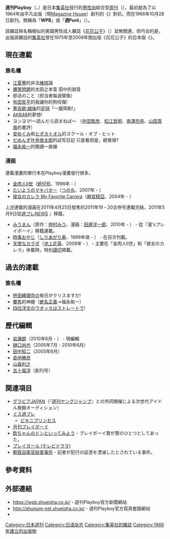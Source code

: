 {{Distinguish|Playboy|花花公子}}
{{更新|time=2019-07-16T04:26:08+00:00}}
{{Infobox magazine
|         title = 週刊Playboy
|   native_name = 週刊プレイボーイ
|    image_file = 週刊プレイボーイ.jpg
|    image_size = 220px
| image_caption = 2011年5月23日號（2011年21號），封面人物為[[渡邊麻友|渡邊麻友]]
|        editor = 增田真晃（2017年5月起）
|     frequency = 週刊（星期一發售）
|   circulation = 175,000本（2018年7月 - 2018年9月，{{link-ja|日本雜誌協會|日本雑誌協会}}調查）<ref>{{Cite web|url=https://www.j-magazine.or.jp/user/printed/index/42/2|title=印刷部数公表|publisher=一般社団法人 日本雑誌協会|accessdate=2018年12月19日|archive-date=2021年3月16日|archive-url=https://web.archive.org/web/20210316175617/https://www.j-magazine.or.jp/user/printed/index/42/2|dead-url=no}}</ref>
|      category = 男性雜誌
|       company = [[集英社|集英社]]
|     publisher = [[集英社|集英社]]
|     firstdate = 1966年10月28日
|     finaldate =
|       country = {{JPN}}
|      language = 日語
|       website = {{url|https://wpb.shueisha.co.jp/}}
|          issn =
}}

'''週刊Playboy'''（{{jpn|j=週刊プレイボーイ|hg=しゅうかんプレイボーイ|rm=shūkan pureibōi|f=y}}，{{lang|en|WEEKLY PLAYBOY}}）是日本[[集英社|集英社]]發行的[[男性向|男性向]]綜合型[[周刊|周刊]]（{{link-ja|週刊誌|週刊誌}}）。最初是為了以1964年由平凡出版（現[[Magazine_House|Magazine House]]）創刊的《{{link-ja|平凡Punch|平凡パンチ}}》對抗，而在1966年10月28日創刊。簡稱為「'''WPB'''」或「'''週Purē'''」（{{lang|ja|週プレ}}）。

該雜誌與名稱相似的美國男性成人雜誌《[[花花公子|花花公子]]》（{{lang-en|''Playboy''}}）並無關連，但巧合的是，出版該雜誌的[[集英社|集英社]]曾在1975年至2008年間出版《花花公子》的日本版《{{link-ja|月刊Playboy|月刊プレイボーイ}}》。

== 現在連載 ==
=== 簽名欄 ===
* [[江夏豐|江夏豐]]的非法[[棒球|棒球]]論
* [[爆笑問題|爆笑問題]]的太田之本音 田中的弱音
* 部活のこと（担当者每週替換）
* [[有田哲平|有田哲平]]的我讓你的狗咬傷!
* [[塞吉歐·越後|塞吉歐·越後]]的[[足球|足球]]「一蹴両断!」
* [[AKB48|AKB48]]的夢想!
* ヨンヨマ!～読んだら読まねば～ （[[中田敦彦|中田敦彦]]、[[松江哲明|松江哲明]]、[[南澤奈央|南澤奈央]]、[[山田真哉|山田真哉]]的書評）
* [[安めぐみ|安めぐみ]]和[[ヒダカトオル|ヒダカトオル]]的スクール・オブ・ヒット
* [[倉田真由美|だめんず]][[叶井俊太郎|叶井俊太郎]]的試写日記 只是看但是，總覺得?
* [[福永祐一|福永祐一]]的閱讀一直線

=== 漫画 ===
連載漫畫的單行本在Playboy漫畫發行很多。
* [[金肉人II世|金肉人II世]]（[[蚵仔煎_(漫畫家)|蚵仔煎]]、1998年 - ）
* [[たいようのマキバオー|たいようのマキバオー]]（[[つの丸|つの丸]]、2007年 - ）
* [[彼女のカレラ_My_Favorite_Carrera|彼女のカレラ My Favorite Carrera]]（[[麻宮騎亞|麻宮騎亞]]、2004年 - ）
上述連載的漫画在2011年4月25日發售的2011年19・20合併号連載完結，2011年5月9日從[http://wpb.shueisha.co.jp/category/comic/ 週プレNEWS] {{Wayback|url=http://wpb.shueisha.co.jp/category/comic/ |date=20140227034012 }}』移籍。
* [[みうまん|みうまん]]（原作：[[仲村みう|仲村みう]]、漫画：[[田邊洋一郎|田邊洋一郎]]、2010年 - ） - 從『漫'sプレイボーイ』移籍連載。
* [[時事おやじ|時事おやじ]]（[[しりあがり寿|しりあがり寿]]、1999年頃 - ） - 在目次刊載。
* [[天使なカラダ|天使なカラダ]]（[[池上花英|池上花英]]、2009年 - ） - 主要在「金肉人II世」和「彼女のカレラ」休載時，特別[[讀切|讀切]]掲載。

== 過去的連載 ==
=== 簽名欄 ===
* [[枡田繪理奈|枡田繪理奈]]の毎日がクリスますだ!
* [[賽馬|賽馬]]的神髄（[[蛯名正義|蛯名正義]]→福永祐一）
* [[四位洋文|四位洋文]]のウオッカはストレートで!

== 歷代編輯 ==
* [[岩瀨朗|岩瀨朗]]（2010年6月 - ） - 現編輯
* [[樋口尚也|樋口尚也]]（2005年7月 - 2010年6月）
* [[田中知二|田中知二]]（2005年6月）
* [[島地勝彦|島地勝彦]]
* [[山森利之|山森利之]]
* [[五十嵐洋|五十嵐洋]]（創刊号）

== 関連項目 ==
* [[グラビアJAPAN|グラビアJAPAN]]（『[[週刊ヤングジャンプ|週刊ヤングジャンプ]]』との共同開催による次世代アイドル発掘オーディション）
* [[ミス週プレ|ミス週プレ]]
**[[ビキニプリンセス|ビキニプリンセス]]
* [[月刊プレイボーイ|月刊プレイボーイ]]
* [[欽ドン!|欽ちゃんのドンといってみよう]] - プレイボーイ賞が賞のひとつとしてあった。
* [[プレイガール_(テレビドラマ)|プレイガール (テレビドラマ)]]
* [[朝霞自衛官殺害事件|朝霞自衛官殺害事件]] - 記者が犯行の証憑を湮滅したとされている事件。

== 參考資料 ==
{{reflist}}

== 外部連結 ==
* https://wpb.shueisha.co.jp/ {{Wayback|url=https://wpb.shueisha.co.jp/ |date=20210509055938 }} - 週刊Playboy官方新聞網站
* http://shupure-net.shueisha.co.jp/ {{Wayback|url=http://shupure-net.shueisha.co.jp/ |date=20210415180726 }} - 週刊Playboy官方寫真套圖網站
* {{twitter|shupure}}

{{集英社}}

{{DEFAULTSORT:WEEKLY PLAYBOY}}
[[Category:日本週刊|Category:日本週刊]]
[[Category:日语杂志|Category:日语杂志]]
[[Category:集英社的雜誌|Category:集英社的雜誌]]
[[Category:1966年建立的出版物|Category:1966年建立的出版物]]